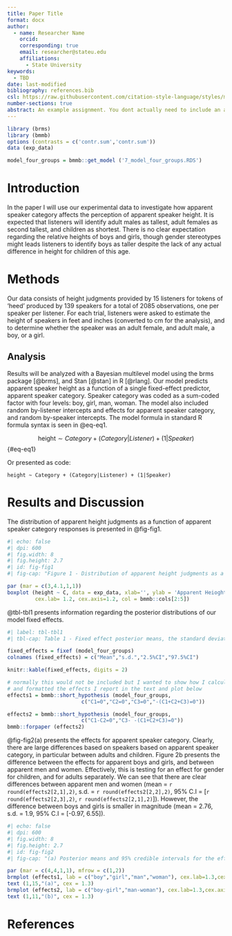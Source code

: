```yaml
---
title: Paper Title
format: docx
author:
  - name: Researcher Name
    orcid: 
    corresponding: true
    email: researcher@stateu.edu
    affiliations:
      - State University
keywords:
  - TBD
date: last-modified
bibliography: references.bib
csl: https://raw.githubusercontent.com/citation-style-language/styles/master/apa.csl
number-sections: true
abstract: An example assignment. You dont actually need to include an abstract, I am just including this in the qmd file as an example. 
---
```



```r
library (brms)
library (bmmb)
options (contrasts = c('contr.sum','contr.sum'))
data (exp_data)

model_four_groups = bmmb::get_model ('7_model_four_groups.RDS')
```

# Introduction {#sec-intro}

In the paper I will use our experimental data to investigate how apparent speaker category affects the perception of apparent speaker height. It is expected that listeners will identify adult males as tallest, adult females as second tallest, and children as shortest. There is no clear expectation regarding the relative heights of boys and girls, though gender stereotypes might leads listeners to identify boys as taller despite the lack of any actual difference in height for children of this age. 

# Methods {#sec-methods}

Our data consists of height judgments provided by 15 listeners for tokens of 'heed' produced by 139 speakers for a total of 2085 observations, one per speaker per listener. For each trial, listeners were asked to estimate the height of speakers in feet and inches (converted to cm for the analysis), and to determine whether the speaker was an adult female, and adult male, a boy, or a girl.  

## Analysis {#sec-analysis}

Results will be analyzed with a Bayesian multilevel model using the brms package [@brms], and Stan [@stan] in R [@rlang]. Our model predicts apparent speaker height as a function of a single fixed-effect predictor, apparent speaker category. Speaker category was coded as a sum-coded factor with four levels: boy, girl, man, woman. The model also included random by-listener intercepts and effects for apparent speaker category, and random by-speaker intercepts. The model formula in standard R formula syntax is seen in @eq-eq1. 

$$
\text{height} \sim Category + (Category|Listener) + (1|Speaker)
$${#eq-eq1}

Or presented as code:

`height ~ Category + (Category|Listener) + (1|Speaker)`

# Results and Discussion {#sec-results}

The distribution of apparent height judgments as a function of apparent speaker category responses is presented in @fig-fig1. 

```r
#| echo: false
#| dpi: 600
#| fig.width: 8
#| fig.height: 2.7
#| id: fig-fig1
#| fig-cap: "Figure 1 - Distribution of apparent height judgments as a function of apparent speaker category: boys (b), girls (g), mean (m), and women (w)."

par (mar = c(3,4.1,1,1))
boxplot (height ~ C, data = exp_data, xlab='', ylab = 'Apparent Heioght (cm)',
         cex.lab= 1.2, cex.axis=1.2, col = bmmb::cols[2:5])
```

@tbl-tbl1 presents information regarding the posterior distributions of our model fixed effects.

```r
#| label: tbl-tbl1
#| tbl-cap: Table 1 - Fixed effect posterior means, the standard deviation (s.d.) of the posterior, and the 2.5% and 97.5% credible intervals (CI) of the posterior distributions.

fixed_effects = fixef (model_four_groups)
colnames (fixed_effects) = c("Mean","s.d.","2.5%CI","97.5%CI")

knitr::kable(fixed_effects, digits = 2)
```
  
    
```r
# normally this would not be included but I wanted to show how I calculated
# and formatted the effects I report in the text and plot below
effects1 = bmmb::short_hypothesis (model_four_groups, 
                        c("C1=0","C2=0","C3=0","-(C1+C2+C3)=0"))

effects2 = bmmb::short_hypothesis (model_four_groups, 
                        c("C1-C2=0","C3- -(C1+C2+C3)=0"))
bmmb::forpaper (effects2)
```

@fig-fig2(a) presents the effects for apparent speaker category. Clearly, there are large differences based on speakers based on apparent speaker category, in particular between adults and children. Figure 2b presents the difference between the effects for apparent boys and girls, and between apparent men and women. Effectively, this is testing for an effect for gender for children, and for adults separately. We can see that there are clear differences between apparent men and women (mean = `r round(effects2[2,1],2)`, s.d. = `r round(effects2[2,2],2)`, 95% C.I = [`r round(effects2[2,3],2)`, `r round(effects2[2,1],2)`]). However, the difference between boys and girls is smaller in magnitude (mean = 2.76, s.d. = 1.9, 95% C.I = [-0.97, 6.55]). 


```r
#| echo: false
#| dpi: 600
#| fig.width: 8
#| fig.height: 2.7
#| id: fig-fig2
#| fig-cap: "(a) Posterior means and 95% credible intervals for the effects for apparent speaker category. (b) Posterior means and 95% credible intervals for difference between selected effects for apparent speaker category."

par (mar = c(4,4,1,1), mfrow = c(1,2))
brmplot (effects1, lab = c("boy","girl","man","woman"), cex.lab=1.3,cex.axis=1.3)
text (1,15,"(a)", cex = 1.3)
brmplot (effects2, lab = c("boy-girl","man-woman"), cex.lab=1.3,cex.axis=1.3)
text (1,11,"(b)", cex = 1.3)
```


# References
